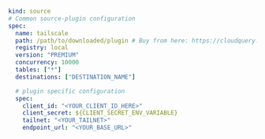```yaml copy
kind: source
# Common source-plugin configuration
spec:
  name: tailscale
  path: /path/to/downloaded/plugin # Buy from here: https://cloudquery.io/integrations/tailscale
  registry: local
  version: "PREMIUM"
  concurrency: 10000
  tables: ["*"]
  destinations: ["DESTINATION_NAME"]

  # plugin specific configuration
  spec:
    client_id: "<YOUR_CLIENT_ID_HERE>"
    client_secret: ${CLIENT_SECRET_ENV_VARIABLE}
    tailnet: "<YOUR_TAILNET>"
    endpoint_url: "<YOUR_BASE_URL>"
```